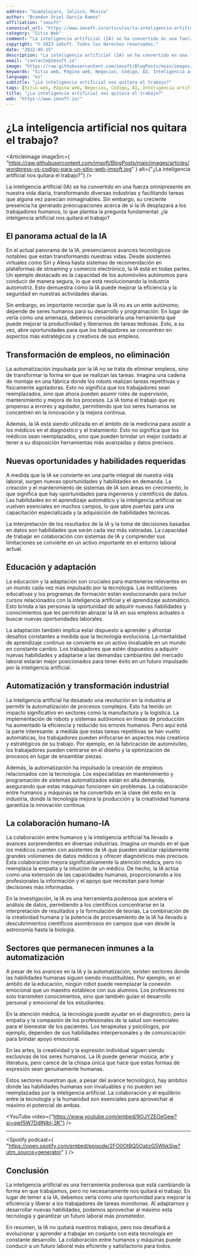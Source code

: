 ```yaml
---
address: "Guadalajara, Jalisco, México"
author: "Brandon Uriel García Ramos"
affiliation: "imsoft"
canonical_url: "https://www.imsoft.io/articulos/la-inteligencia-artificial-nos-quitara-el-trabajo"
category: "Sitio Web"
comment: "La inteligencia artificial (IA) se ha convertido en una fuerza omnipresente en nuestra vida diaria, transformando diversas industrias y facilitando tareas que alguna vez parecían inimaginables. Sin embargo, su creciente presencia ha generado preocupaciones acerca de si la IA desplazará a los trabajadores humanos, lo que plantea la pregunta fundamental: ¿la inteligencia artificial nos quitará el trabajo?"
copyright: "© 2023 imSoft. Todos los derechos reservados."
date: "2022-05-15"
description: "La inteligencia artificial (IA) se ha convertido en una fuerza omnipresente en nuestra vida diaria, transformando diversas industrias y facilitando tareas que alguna vez parecían inimaginables. Sin embargo, su creciente presencia ha generado preocupaciones acerca de si la IA desplazará a los trabajadores humanos, lo que plantea la pregunta fundamental: ¿la inteligencia artificial nos quitará el trabajo?"
email: "contacto@imsoft.io"
image: "https://raw.githubusercontent.com/imsoft/BlogPosts/main/images/articles/wordpress-vs-codigo-para-un-sitio-web-imsoft.jpg"
keywords: "Sitio web, Página web, Negocios, Código, AI, Inteligencia artificial, IA"
language: "es"
subtitle: "¿La inteligencia artificial nos quitara el trabajo?"
tags: [Sitio web, Página web, Negocios, Código, AI, Inteligencia artificial, IA]
title: "¿La inteligencia artificial nos quitara el trabajo?"
web: "https://www.imsoft.io/"
---
```


# ¿La inteligencia artificial nos quitara el trabajo?

<ArticleImage
  imageSrc={
    "https://raw.githubusercontent.com/imsoft/BlogPosts/main/images/articles/wordpress-vs-codigo-para-un-sitio-web-imsoft.jpg"
  }
  alt={"¿La inteligencia artificial nos quitara el trabajo?"}
/>

La inteligencia artificial (IA) se ha convertido en una fuerza omnipresente en nuestra vida diaria, transformando diversas industrias y facilitando tareas que alguna vez parecían inimaginables. Sin embargo, su creciente presencia ha generado preocupaciones acerca de si la IA desplazará a los trabajadores humanos, lo que plantea la pregunta fundamental: ¿la inteligencia artificial nos quitará el trabajo?

## El panorama actual de la IA

En el actual panorama de la IA, presenciamos avances tecnológicos notables que están transformando nuestras vidas. Desde asistentes virtuales como Siri y Alexa hasta sistemas de recomendación en plataformas de streaming y comercio electrónico, la IA está en todas partes. Un ejemplo destacado es la capacidad de los automóviles autónomos para conducir de manera segura, lo que está revolucionando la industria automotriz. Esto demuestra cómo la IA puede mejorar la eficiencia y la seguridad en nuestras actividades diarias.

Sin embargo, es importante recordar que la IA no es un ente autónomo; depende de seres humanos para su desarrollo y programación. En lugar de verla como una amenaza, debemos considerarla una herramienta que puede mejorar la productividad y liberarnos de tareas tediosas. Esto, a su vez, abre oportunidades para que los trabajadores se concentren en aspectos más estratégicos y creativos de sus empleos.

## Transformación de empleos, no eliminación

La automatización impulsada por la IA no se trata de eliminar empleos, sino de transformar la forma en que se realizan las tareas. Imagina una cadena de montaje en una fábrica donde los robots realizan tareas repetitivas y físicamente agotadoras. Esto no significa que los trabajadores sean reemplazados, sino que ahora pueden asumir roles de supervisión, mantenimiento y mejora de los procesos. La IA toma el trabajo que es propenso a errores y agotador, permitiendo que los seres humanos se concentren en la innovación y la mejora continua.

Además, la IA está siendo utilizada en el ámbito de la medicina para asistir a los médicos en el diagnóstico y el tratamiento. Esto no significa que los médicos sean reemplazados, sino que pueden brindar un mejor cuidado al tener a su disposición herramientas más avanzadas y datos precisos.

## Nuevas oportunidades y habilidades requeridas

A medida que la IA se convierte en una parte integral de nuestra vida laboral, surgen nuevas oportunidades y habilidades en demanda. La creación y el mantenimiento de sistemas de IA son áreas en crecimiento, lo que significa que hay oportunidades para ingenieros y científicos de datos. Las habilidades en el aprendizaje automático y la inteligencia artificial se vuelven esenciales en muchos campos, lo que abre puertas para una capacitación especializada y la adquisición de habilidades técnicas.

La interpretación de los resultados de la IA y la toma de decisiones basadas en datos son habilidades que serán cada vez más valoradas. La capacidad de trabajar en colaboración con sistemas de IA y comprender sus limitaciones se convierte en un activo importante en el entorno laboral actual.

## Educación y adaptación

La educación y la adaptación son cruciales para mantenerse relevantes en un mundo cada vez más impulsado por la tecnología. Las instituciones educativas y los programas de formación están evolucionando para incluir cursos relacionados con la inteligencia artificial y el aprendizaje automático. Esto brinda a las personas la oportunidad de adquirir nuevas habilidades y conocimientos que les permitirán abrazar la IA en sus empleos actuales o buscar nuevas oportunidades laborales.

La adaptación también implica estar dispuesto a aprender y afrontar desafíos constantes a medida que la tecnología evoluciona. La mentalidad de aprendizaje continuo se convierte en un activo invaluable en un mundo en constante cambio. Los trabajadores que estén dispuestos a adquirir nuevas habilidades y adaptarse a las demandas cambiantes del mercado laboral estarán mejor posicionados para tener éxito en un futuro impulsado por la inteligencia artificial.

## Automatización y transformación industrial

La inteligencia artificial ha desatado una revolución en la industria al permitir la automatización de procesos complejos. Esto ha tenido un impacto significativo en sectores como la manufactura y la logística. La implementación de robots y sistemas autónomos en líneas de producción ha aumentado la eficiencia y reducido los errores humanos. Pero aquí está la parte interesante: a medida que estas tareas repetitivas se han vuelto automáticas, los trabajadores pueden enfocarse en aspectos más creativos y estratégicos de su trabajo. Por ejemplo, en la fabricación de automóviles, los trabajadores pueden centrarse en el diseño y la optimización de procesos en lugar de ensamblar piezas.

Además, la automatización ha impulsado la creación de empleos relacionados con la tecnología. Los especialistas en mantenimiento y programación de sistemas automatizados están en alta demanda, asegurando que estas máquinas funcionen sin problemas. La colaboración entre humanos y máquinas se ha convertido en la clave del éxito en la industria, donde la tecnología mejora la producción y la creatividad humana garantiza la innovación continua.

## La colaboración humano-IA

La colaboración entre humanos y la inteligencia artificial ha llevado a avances sorprendentes en diversas industrias. Imagina un mundo en el que los médicos cuenten con asistentes de IA que pueden analizar rápidamente grandes volúmenes de datos médicos y ofrecer diagnósticos más precisos. Esta colaboración mejora significativamente la atención médica, pero no reemplaza la empatía y la intuición de un médico. De hecho, la IA actúa como una extensión de las capacidades humanas, proporcionando a los profesionales la información y el apoyo que necesitan para tomar decisiones más informadas.

En la investigación, la IA es una herramienta poderosa que acelera el análisis de datos, permitiendo a los científicos concentrarse en la interpretación de resultados y la formulación de teorías. La combinación de la creatividad humana y la potencia de procesamiento de la IA ha llevado a descubrimientos científicos asombrosos en campos que van desde la astronomía hasta la biología.

## Sectores que permanecen inmunes a la automatización

A pesar de los avances en la IA y la automatización, existen sectores donde las habilidades humanas siguen siendo insustituibles. Por ejemplo, en el ámbito de la educación, ningún robot puede reemplazar la conexión emocional que un maestro establece con sus alumnos. Los profesores no solo transmiten conocimientos, sino que también guían el desarrollo personal y emocional de los estudiantes.

En la atención médica, la tecnología puede ayudar en el diagnóstico, pero la empatía y la compasión de los profesionales de la salud son esenciales para el bienestar de los pacientes. Los terapeutas y psicólogos, por ejemplo, dependen de sus habilidades interpersonales y de comunicación para brindar apoyo emocional.

En las artes, la creatividad y la expresión individual siguen siendo exclusivas de los seres humanos. La IA puede generar música, arte y literatura, pero carece de la chispa única que hace que estas formas de expresión sean genuinamente humanas.

Estos sectores muestran que, a pesar del avance tecnológico, hay ámbitos donde las habilidades humanas son invaluables y no pueden ser reemplazadas por la inteligencia artificial. La colaboración y el equilibrio entre la tecnología y la humanidad son esenciales para aprovechar al máximo el potencial de ambas.

<YouTube video={"https://www.youtube.com/embed/9OJYZEOeGew?si=qwf5W7DdlNlbl-3K"} />

---

<Spotify
  podcast={
    "https://open.spotify.com/embed/episode/2FO0OtBQ5OaIizG5WbkSjw?utm_source=generator"
  }
/>

## Conclusión

La inteligencia artificial es una herramienta poderosa que está cambiando la forma en que trabajamos, pero no necesariamente nos quitará el trabajo. En lugar de temer a la IA, debemos verla como una oportunidad para mejorar la eficiencia y liberar a los trabajadores de tareas monótonas. Al adaptarnos y desarrollar nuevas habilidades, podemos aprovechar al máximo esta tecnología y garantizar un futuro laboral más prometedor.

En resumen, la IA no quitará nuestros trabajos, pero nos desafiará a evolucionar y aprender a trabajar en conjunto con esta tecnología en constante desarrollo. La colaboración entre humanos y máquinas puede conducir a un futuro laboral más eficiente y satisfactorio para todos.
